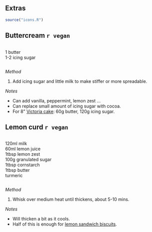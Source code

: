 ## Extras

```r
source("icons.R")
```   
  
## Buttercream `r vegan` {#sec-buttercream}

:::: {.columns}

::: {.column width="80%"}

1 butter \
1-2 icing sugar

:::

::: {.column width="20%"}

:::

::::

*Method*

1. Add icing sugar and little milk to make stiffer or more spreadable.

*Notes*

- Can add vanilla, peppermint, lemon zest ...
- Can replace small amount of icing sugar with cocoa.
- For 8" [Victoria cake](#sec-victoria): 60g butter, 120g icing sugar.

##  Lemon curd `r vegan` {#sec-lemon-curd}

:::: {.columns}

::: {.column width="80%"}

120ml milk \
60ml lemon juice \
1tbsp lemon zest \
100g granulated sugar \
1tbsp cornstarch \
1tbsp butter \
turmeric

:::

::: {.column width="20%"}

:::

::::

*Method*

1. Whisk over medium heat until thickens, about 5-10 mins.

*Notes*

- Will thicken a bit as it cools.
- Half of this is enough for [lemon sandwich biscuits](#sec-lemon-biscuits).





